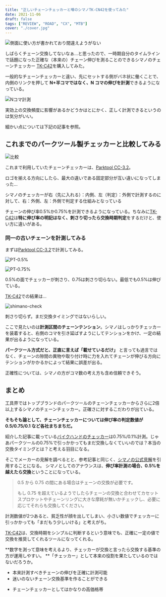 ```yaml
---
title: "正しいチェーンチェッカーと噂のシマノTK-CN42を使ってみた"
date: 2021-11-06
draft: false
tags: ["REVIEW", "ROAD", "CX", "MTB"]
cover: "./cover.jpg"
---
```


![側面に使い方が書かれており間違えようがない](./cover.jpg)

しばらくチェーン交換してないなぁ…と思ったので、一時期自分のタイムラインで話題になった正確な（本来の）チェーン伸びを測ることのできるシマノのチェーンチェッカー [TK-C42](https://amzn.to/3k8t34w)を購入してみた。

<Amzn asin="B00DT01OBC">

一般的なチェーンチェッカーと違い、先にセットする側がバネ状に働くことで、内側のリンクを押して **N+半コマではなく、N コマの伸びを計測**できるようになっている。

![Nコマ計測](./n_koma.jpg)

実効上の交換頻度に影響があるかどうかはとにかく、正しく計測できるというのは気分がいい。

細かい点については下記の記事を参照。

<LinkBox url="https://cannonball24.com/review-shimano-tl-cn42-chain-checker/" />

<LinkBox url="https://chan-bike.com/simano-tl-cn42" />

## これまでのパークツール製チェッカーと比較してみる

![比較](./pt_compete.jpg)

これまで利用していたチェーンチェッカーは、[Parktool CC-3.2](https://amzn.to/3GVJ9bn)。

ロゴを揃える方向にしたら、最大の違いである固定部分が互い違いになってしまった…

シマノのチェッカーが右（先に入れる）：内側、左（判定）：外側で計測するのに対して、右：外側、左：外側で判定する仕組みとなっている

<Amzn asin="B00D6AI0IK">

チェーンの伸び率0.5%か0.75%を計測できるようになっている。ちなみに[TK-C42](https://amzn.to/3k8t34w)は**特に伸び率の明記はなく、刺さり切ったら交換時期判定**をするだけと、使い方に違いがある。

### 同一の古いチェーンを計測してみる

まずは[Parktool CC-3.2](https://amzn.to/3GVJ9bn)で計測してみる。

![PT-0.5%](./pt_05.jpg)

![PT-0.75%](./pt_075.jpg)

0.5%の面でチェッカーが刺さり、0.75は刺さり切らない。最低でも0.5%は伸びている。

[TK-C42](https://amzn.to/3k8t34w)での結果は…

![shimano-check](./shimano_check.jpg)

刺さり切らず。まだ交換タイミングではないらしい。

ここで見たいのは**計測区間のチェーンテンション**。シマノはしっかりチェッカーを装着すると、右側のコマを引き延ばすようにしてテンションをかけ、一定の結果が出るようになっている。

**パークツール方式だと、正直に言えば「載せているだけ」** と言っても過言ではなく、チェーンの隙間の異物や取り付け時に力を入れてチェーンが伸びる方向にテンションがかかるかによって結果に誤差が出る。

正確性については、シマノの方がコマ数の考え方も含め信頼できそう。

## まとめ

工具界ではトップブランドのパークツールのチェーンチェッカーからさらに2倍以上するシマノのチェーンチェッカー。正確さに対するこだわりが出ている。

**そもそも論として、チェーンチェッカーについては伸び率の判定数値が 0.5/0.75/0.1 など各社まちまちだ。**

紹介した記事に載っている[バイクハンドのチェッカー](https://amzn.to/3BNk7ax)は0.75%/0.1%計測。じゃあパークツールの0.75%で引っかかってもまだ交換しなくていいのでは？本当の交換タイミングとは？と考える羽目になる。

そこでメーカーの見解を調べるとと、参考記事と同じく、[シマノの公式見解](https://bike.shimano.com/ja-JP/information/jp-news/upgrade-with-sil-tec-chains.html)を引用することになる。 シマノとしてのアナウンスは、**伸び率計測の場合、0.5%を越えたら交換**ということになっている。

> 0.5 から 0.75 の間にある場合はチェーンの交換が必要です。
>
> もし 0.75 を超えているようでしたらチェーンの交換と合わせてカセットスプロケットやチェーンリングに大きな摩耗が無いかチェックし、必要に応じてそれらも交換してください。

<LinkBox url="https://bike.shimano.com/ja-JP/information/jp-news/upgrade-with-sil-tec-chains.html" />

計測数値が2つあると、貧乏性が顔を出してしまい、小さい数値でチェッカーに引っかかっても「まだもう少しいける」と考えがち。

[TK-C42](https://amzn.to/3k8t34w)は、交換時期をシンプルに判断するという意味でも、正確に一定の値で交換を推奨してくれるツールになってくれる。

**数字を測って意味を考えるより、チェッカーが交換と言ったら交換する基準の方が運用しやすい。 **「チェッカー」として本来の役割を果たしているのではないだろうか。

<PositiveBox>

- 本来計測すべきチェーンの伸びを正確に計測可能
- 迷いのないチェーン交換基準を作ることができる

</PositiveBox>

<NegativeBox>

- チェーンチェッカーとしてはかなりの高価格帯

</NegativeBox>

<Amzn asin="B00DT01OBC">
